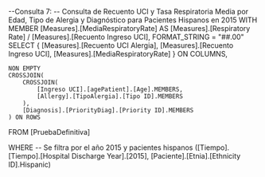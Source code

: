 --Consulta 7:
-- Consulta de Recuento UCI y Tasa Respiratoria Media por Edad, Tipo de Alergia y Diagnóstico para Pacientes Hispanos en 2015
WITH 
    MEMBER [Measures].[MediaRespiratoryRate] AS
        [Measures].[Respiratory Rate] / [Measures].[Recuento Ingreso UCI],
        FORMAT_STRING = "##.00"
SELECT 
    { 
        [Measures].[Recuento UCI Alergia],
		[Measures].[Recuento Ingreso UCI],
		[Measures].[MediaRespiratoryRate]
    } ON COLUMNS,
    
    NON EMPTY 
    CROSSJOIN(
        CROSSJOIN(
            [Ingreso UCI].[agePatient].[Age].MEMBERS, 
            [Allergy].[TipoAlergia].[Tipo ID].MEMBERS
        ),
        [Diagnosis].[PriorityDiag].[Priority ID].MEMBERS 
    ) ON ROWS
    
FROM 
    [PruebaDefinitiva]
    
WHERE 
    -- Se filtra por el año 2015 y pacientes hispanos 
    ([Tiempo].[Tiempo].[Hospital Discharge Year].[2015], 
     [Paciente].[Etnia].[Ethnicity ID].Hispanic)
